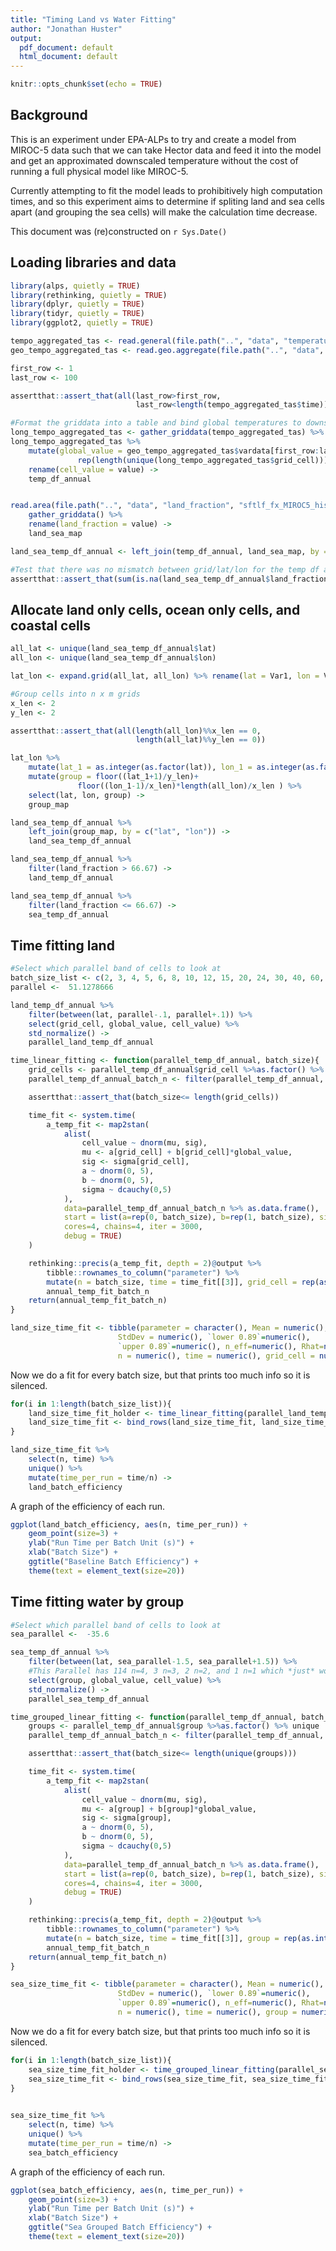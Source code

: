 ```yaml
---
title: "Timing Land vs Water Fitting"
author: "Jonathan Huster"
output:
  pdf_document: default
  html_document: default
---
```


```r
knitr::opts_chunk$set(echo = TRUE)
```

## Background

This is an experiment under EPA-ALPs to try and create a model from MIROC-5 data such that we can take Hector data and feed it into the model and get an approximated downscaled temperature without the cost of running a full physical model like MIROC-5. 

Currently attempting to fit the model leads to prohibitively high computation times, and so this experiment aims to determine if spliting land and sea cells apart (and grouping the sea cells) will make the calculation time decrease. 

This document was (re)constructed on `r Sys.Date()`

## Loading libraries and data
```r
library(alps, quietly = TRUE)
library(rethinking, quietly = TRUE)
library(dplyr, quietly = TRUE)
library(tidyr, quietly = TRUE)
library(ggplot2, quietly = TRUE)

tempo_aggregated_tas <- read.general(file.path("..", "data", "temperature", "tas_Amon_MIROC5_tempo_avg.nc"), varname = "tas")
geo_tempo_aggregated_tas <- read.geo.aggregate(file.path("..", "data", "temperature", "tas_Amon_MIROC5_geo_tempo_avg.nc"), varname = "tas")

first_row <- 1
last_row <- 100

assertthat::assert_that(all(last_row>first_row,
                            last_row<length(tempo_aggregated_tas$time)))

#Format the griddata into a table and bind global temperatures to downscaled data
long_tempo_aggregated_tas <- gather_griddata(tempo_aggregated_tas) %>% group_by(grid_cell) %>% slice(first_row:last_row) %>% ungroup()
long_tempo_aggregated_tas %>%
    mutate(global_value = geo_tempo_aggregated_tas$vardata[first_row:last_row,] %>%
               rep(length(unique(long_tempo_aggregated_tas$grid_cell)))) %>%
    rename(cell_value = value) ->
    temp_df_annual


read.area(file.path("..", "data", "land_fraction", "sftlf_fx_MIROC5_historical_r0i0p0.nc"), varname = "sftlf") %>% 
    gather_griddata() %>%
    rename(land_fraction = value) ->
    land_sea_map

land_sea_temp_df_annual <- left_join(temp_df_annual, land_sea_map, by = c("grid_cell", "lat", "lon"))

#Test that there was no mismatch between grid/lat/lon for the temp df and land map
assertthat::assert_that(sum(is.na(land_sea_temp_df_annual$land_fraction))==0)

```
## Allocate land only cells, ocean only cells, and coastal cells

```r
all_lat <- unique(land_sea_temp_df_annual$lat)
all_lon <- unique(land_sea_temp_df_annual$lon)

lat_lon <- expand.grid(all_lat, all_lon) %>% rename(lat = Var1, lon = Var2)

#Group cells into n x m grids
x_len <- 2
y_len <- 2

assertthat::assert_that(all(length(all_lon)%%x_len == 0,
                            length(all_lat)%%y_len == 0))

lat_lon %>% 
    mutate(lat_1 = as.integer(as.factor(lat)), lon_1 = as.integer(as.factor(lon))) %>%
    mutate(group = floor((lat_1+1)/y_len)+
               floor((lon_1-1)/x_len)*length(all_lon)/x_len ) %>%
    select(lat, lon, group) ->
    group_map

land_sea_temp_df_annual %>%
    left_join(group_map, by = c("lat", "lon")) ->
    land_sea_temp_df_annual

land_sea_temp_df_annual %>%
    filter(land_fraction > 66.67) ->
    land_temp_df_annual 

land_sea_temp_df_annual %>%
    filter(land_fraction <= 66.67) ->
    sea_temp_df_annual 


```


## Time fitting land
```r
#Select which parallel band of cells to look at
batch_size_list <- c(2, 3, 4, 5, 6, 8, 10, 12, 15, 20, 24, 30, 40, 60, 120)
parallel <-  51.1278666

land_temp_df_annual %>%
    filter(between(lat, parallel-.1, parallel+.1)) %>%
    select(grid_cell, global_value, cell_value) %>% 
    std_normalize() ->
    parallel_land_temp_df_annual

time_linear_fitting <- function(parallel_temp_df_annual, batch_size){
    grid_cells <- parallel_temp_df_annual$grid_cell %>%as.factor() %>% unique
    parallel_temp_df_annual_batch_n <- filter(parallel_temp_df_annual, grid_cell %in% grid_cells[1:batch_size]) %>% mutate(grid_cell = as.integer(as.factor(grid_cell)))

    assertthat::assert_that(batch_size<= length(grid_cells))

    time_fit <- system.time(
        a_temp_fit <- map2stan(
            alist(
                cell_value ~ dnorm(mu, sig),
                mu <- a[grid_cell] + b[grid_cell]*global_value,
                sig <- sigma[grid_cell],
                a ~ dnorm(0, 5),
                b ~ dnorm(0, 5),
                sigma ~ dcauchy(0,5)
            ),
            data=parallel_temp_df_annual_batch_n %>% as.data.frame(),
            start = list(a=rep(0, batch_size), b=rep(1, batch_size), sigma=rep(1, batch_size)),
            cores=4, chains=4, iter = 3000,   
            debug = TRUE)
    )

    rethinking::precis(a_temp_fit, depth = 2)@output %>%
        tibble::rownames_to_column("parameter") %>%
        mutate(n = batch_size, time = time_fit[[3]], grid_cell = rep(as.integer(levels(grid_cells))[1:batch_size], 3)) ->
        annual_temp_fit_batch_n
    return(annual_temp_fit_batch_n)
}

land_size_time_fit <- tibble(parameter = character(), Mean = numeric(),
                        StdDev = numeric(), `lower 0.89`=numeric(),
                        `upper 0.89`=numeric(), n_eff=numeric(), Rhat=numeric(),
                        n = numeric(), time = numeric(), grid_cell = numeric())
```

Now we do a fit for every batch size, but that prints too much info so it is silenced.

```r
for(i in 1:length(batch_size_list)){
    land_size_time_fit_holder <- time_linear_fitting(parallel_land_temp_df_annual, batch_size_list[[i]])
    land_size_time_fit <- bind_rows(land_size_time_fit, land_size_time_fit_holder)
}
```


```r
land_size_time_fit %>%
    select(n, time) %>%
    unique() %>%
    mutate(time_per_run = time/n) ->
    land_batch_efficiency
```

A graph of the efficiency of each run. 
```r

ggplot(land_batch_efficiency, aes(n, time_per_run)) +
    geom_point(size=3) +
    ylab("Run Time per Batch Unit (s)") +
    xlab("Batch Size") +
    ggtitle("Baseline Batch Efficiency") +
    theme(text = element_text(size=20)) 

```

## Time fitting water by group
```r
#Select which parallel band of cells to look at
sea_parallel <-  -35.6

sea_temp_df_annual %>%
    filter(between(lat, sea_parallel-1.5, sea_parallel+1.5)) %>%
    #This Parallel has 114 n=4, 3 n=3, 2 n=2, and 1 n=1 which *just* works with a batch size of 120
    select(group, global_value, cell_value) %>% 
    std_normalize() ->
    parallel_sea_temp_df_annual

time_grouped_linear_fitting <- function(parallel_temp_df_annual, batch_size){
    groups <- parallel_temp_df_annual$group %>%as.factor() %>% unique
    parallel_temp_df_annual_batch_n <- filter(parallel_temp_df_annual, group %in% groups[1:batch_size]) %>% mutate(group = as.integer(as.factor(group)))

    assertthat::assert_that(batch_size<= length(unique(groups)))

    time_fit <- system.time(
        a_temp_fit <- map2stan(
            alist(
                cell_value ~ dnorm(mu, sig),
                mu <- a[group] + b[group]*global_value,
                sig <- sigma[group],
                a ~ dnorm(0, 5),
                b ~ dnorm(0, 5),
                sigma ~ dcauchy(0,5)
            ),
            data=parallel_temp_df_annual_batch_n %>% as.data.frame(),
            start = list(a=rep(0, batch_size), b=rep(1, batch_size), sigma=rep(1, batch_size)),
            cores=4, chains=4, iter = 3000,   
            debug = TRUE)
    )

    rethinking::precis(a_temp_fit, depth = 2)@output %>%
        tibble::rownames_to_column("parameter") %>%
        mutate(n = batch_size, time = time_fit[[3]], group = rep(as.integer(levels(groups))[1:batch_size], 3)) ->
        annual_temp_fit_batch_n
    return(annual_temp_fit_batch_n)
}

sea_size_time_fit <- tibble(parameter = character(), Mean = numeric(),
                        StdDev = numeric(), `lower 0.89`=numeric(),
                        `upper 0.89`=numeric(), n_eff=numeric(), Rhat=numeric(),
                        n = numeric(), time = numeric(), group = numeric())
```

Now we do a fit for every batch size, but that prints too much info so it is silenced.

```r
for(i in 1:length(batch_size_list)){
    sea_size_time_fit_holder <- time_grouped_linear_fitting(parallel_sea_temp_df_annual, batch_size_list[[i]])
    sea_size_time_fit <- bind_rows(sea_size_time_fit, sea_size_time_fit_holder)
}
    
```


```r
sea_size_time_fit %>%
    select(n, time) %>%
    unique() %>%
    mutate(time_per_run = time/n) ->
    sea_batch_efficiency
```

A graph of the efficiency of each run. 
```r

ggplot(sea_batch_efficiency, aes(n, time_per_run)) +
    geom_point(size=3) +
    ylab("Run Time per Batch Unit (s)") +
    xlab("Batch Size") +
    ggtitle("Sea Grouped Batch Efficiency") +
    theme(text = element_text(size=20)) 

```

